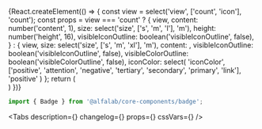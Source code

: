 



<Meta
    title='Компоненты/Badge'
    component={Badge}
/>


<!-- Canvas -->

<Story name='Badge'>
    {React.createElement(() => {
        const view = select('view', ['count', 'icon'], 'count');
        const props = view === 'count' ?
            {
                view,
                content: number('content', 1),
                size: select('size', ['s', 'm', 'l'], 'm'),
                height: number('height', 16),
                visibleIconOutline: boolean('visibleIconOutline', false),
            } : {
                view,
                size: select('size', ['s', 'm', 'xl'], 'm'),
                content: <AlertCircleMIcon />,
                visibleIconOutline: boolean('visibleIconOutline', false),
                visibleColorOutline: boolean('visibleColorOutline', false),
                iconColor: select(
                    'iconColor',
                    ['positive', 'attention', 'negative', 'tertiary', 'secondary', 'primary', 'link'],
                    'positive'
                )
            };
        return (
            <div style={{
                display: 'inline-flex',
                backgroundColor: 'rgb(22%, 47%, 98%, 0.1)',
                ...(view === 'count'  && { padding: '20px',display: 'block', height: '100px', minWidth: '100px' }),
            }}>
                <Badge {...props} />
            </div>
        )
    })}
</Story>


<!-- Docs -->

<ComponentHeader
    name='Badge'
    version={version}
    package='@alfalab/core-components/badge'
    stage={3}
/>

```jsx
import { Badge } from '@alfalab/core-components/badge';
```

<Tabs
    description={<Description />}
    changelog={<Changelog />}
    props={<Props of={Badge} />}
    cssVars={<CssVars css={styles} />}
/>
